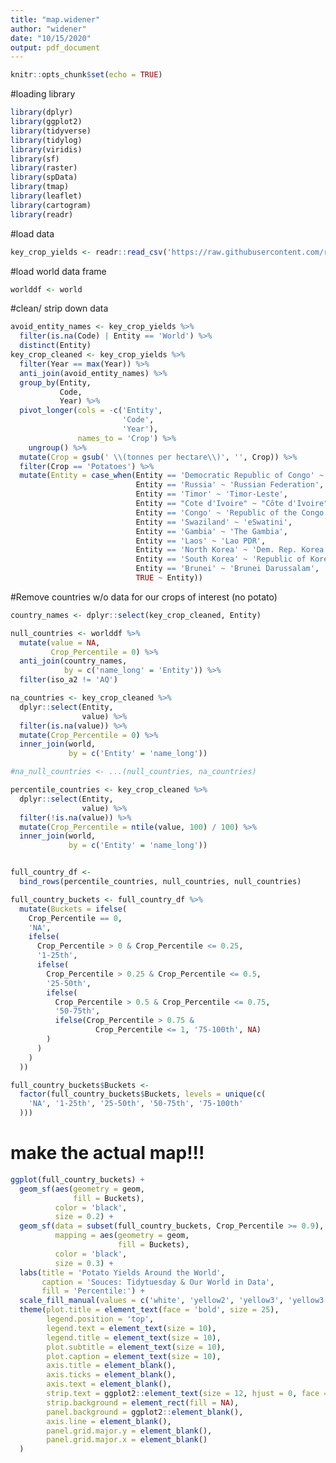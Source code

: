 ```yaml
---
title: "map.widener"
author: "widener"
date: "10/15/2020"
output: pdf_document
---
```


```r
knitr::opts_chunk$set(echo = TRUE)
```

#loading library
```r
library(dplyr)
library(ggplot2)
library(tidyverse)
library(tidylog)
library(viridis)
library(sf)
library(raster)
library(spData)
library(tmap)
library(leaflet)
library(cartogram)
library(readr)
```

#load data
```r
key_crop_yields <- readr::read_csv('https://raw.githubusercontent.com/rfordatascience/tidytuesday/master/data/2020/2020-09-01/key_crop_yields.csv')
```
#load world data frame
```r
worlddf <- world
```

#clean/ strip down data
```r
avoid_entity_names <- key_crop_yields %>%
  filter(is.na(Code) | Entity == 'World') %>%
  distinct(Entity)
key_crop_cleaned <- key_crop_yields %>%
  filter(Year == max(Year)) %>%
  anti_join(avoid_entity_names) %>%
  group_by(Entity,
           Code,
           Year) %>%
  pivot_longer(cols = -c('Entity',
                         'Code',
                         'Year'),
               names_to = 'Crop') %>%
    ungroup() %>%
  mutate(Crop = gsub(' \\(tonnes per hectare\\)', '', Crop)) %>%
  filter(Crop == 'Potatoes') %>% 
  mutate(Entity = case_when(Entity == 'Democratic Republic of Congo' ~ 'Democratic Republic of the Congo',
                            Entity == 'Russia' ~ 'Russian Federation',
                            Entity == 'Timor' ~ 'Timor-Leste',
                            Entity == "Cote d'Ivoire" ~ "Côte d'Ivoire",
                            Entity == 'Congo' ~ 'Republic of the Congo',
                            Entity == 'Swaziland' ~ 'eSwatini',
                            Entity == 'Gambia' ~ 'The Gambia',
                            Entity == 'Laos' ~ 'Lao PDR',
                            Entity == 'North Korea' ~ 'Dem. Rep. Korea',
                            Entity == 'South Korea' ~ 'Republic of Korea',
                            Entity == 'Brunei' ~ 'Brunei Darussalam',
                            TRUE ~ Entity))
```


#Remove countries w/o data for our crops of interest (no potato)
```r
country_names <- dplyr::select(key_crop_cleaned, Entity)

null_countries <- worlddf %>%
  mutate(value = NA,
         Crop_Percentile = 0) %>%
  anti_join(country_names,
            by = c('name_long' = 'Entity')) %>%
  filter(iso_a2 != 'AQ')

na_countries <- key_crop_cleaned %>%
  dplyr::select(Entity,
                value) %>%
  filter(is.na(value)) %>%
  mutate(Crop_Percentile = 0) %>%
  inner_join(world,
             by = c('Entity' = 'name_long'))

#na_null_countries <- ...(null_countries, na_countries)

percentile_countries <- key_crop_cleaned %>%
  dplyr::select(Entity,
                value) %>%
  filter(!is.na(value)) %>%
  mutate(Crop_Percentile = ntile(value, 100) / 100) %>%
  inner_join(world,
             by = c('Entity' = 'name_long'))


full_country_df <-
  bind_rows(percentile_countries, null_countries, null_countries)

full_country_buckets <- full_country_df %>%
  mutate(Buckets = ifelse(
    Crop_Percentile == 0,
    'NA',
    ifelse(
      Crop_Percentile > 0 & Crop_Percentile <= 0.25,
      '1-25th',
      ifelse(
        Crop_Percentile > 0.25 & Crop_Percentile <= 0.5,
        '25-50th',
        ifelse(
          Crop_Percentile > 0.5 & Crop_Percentile <= 0.75,
          '50-75th',
          ifelse(Crop_Percentile > 0.75 &
                   Crop_Percentile <= 1, '75-100th', NA)
        )
      )
    )
  ))

full_country_buckets$Buckets <-
  factor(full_country_buckets$Buckets, levels = unique(c(
    'NA', '1-25th', '25-50th', '50-75th', '75-100th'
  )))
```

# make the actual map!!!
```r
ggplot(full_country_buckets) +
  geom_sf(aes(geometry = geom, 
              fill = Buckets),
          color = 'black',
          size = 0.2) +
  geom_sf(data = subset(full_country_buckets, Crop_Percentile >= 0.9),
          mapping = aes(geometry = geom,
                        fill = Buckets),
          color = 'black',
          size = 0.3) +
  labs(title = 'Potato Yields Around the World',
       caption = 'Souces: Tidytuesday & Our World in Data',
       fill = 'Percentile:') +
  scale_fill_manual(values = c('white', 'yellow2', 'yellow3', 'yellow3', 'yellowgreen')) +
  theme(plot.title = element_text(face = 'bold', size = 25),
        legend.position = 'top',
        legend.text = element_text(size = 10),
        legend.title = element_text(size = 10),
        plot.subtitle = element_text(size = 10),
        plot.caption = element_text(size = 10),
        axis.title = element_blank(),
        axis.ticks = element_blank(),
        axis.text = element_blank(),
        strip.text = ggplot2::element_text(size = 12, hjust = 0, face = 'bold', color = 'black'),
        strip.background = element_rect(fill = NA),
        panel.background = ggplot2::element_blank(),
        axis.line = element_blank(),
        panel.grid.major.y = element_blank(),
        panel.grid.major.x = element_blank()
  ) 
```



